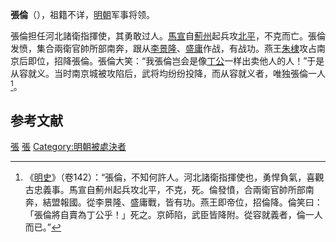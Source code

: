 {{Otheruses|張倫|other=同名或類似名的其它條目描述}}
'''張倫'''（{{bd|?||?||}}），祖籍不详，[[明朝|明朝]]军事将领。

張倫担任河北諸衛指揮使，其勇敢过人。[[馬宣|馬宣]]自[[薊州|薊州]]起兵攻[[北平|北平]]，不克而亡。張倫发愤，集合兩衛官帥所部南奔，跟从[[李景隆|李景隆]]、[[盛庸|盛庸]]作战，有战功。燕王[[朱棣|朱棣]]攻占南京后即位，招降張倫。張倫大笑：“我張倫岂会是像[[丁公|丁公]]一样出卖他人的人！”于是从容就义。当时南京城被攻陷后，武将均纷纷投降，而从容就义者，唯独張倫一人<ref>《[[明史|明史]]》（卷142）：“張倫，不知何許人。河北諸衛指揮使也，勇悍負氣，喜觀古忠義事。馬宣自薊州起兵攻北平，不克，死。倫發憤，合兩衛官帥所部南奔，結盟報國。從李景隆、盛庸戰，皆有功。燕王即帝位，招倫降。倫笑曰：「張倫將自賣為丁公乎！」死之。京師陷，武臣皆降附。從容就義者，倫一人而已。”</ref>。

==参考文献==
{{wikisource|明史/卷142}}
<div class="references-small">
<references />
</div>

{{明朝人物小作品}}

[[Category:明朝军事人物|張]]
[[Category:靖难之役人物|張]]
[[Category:明朝被處決者|Category:明朝被處決者]]